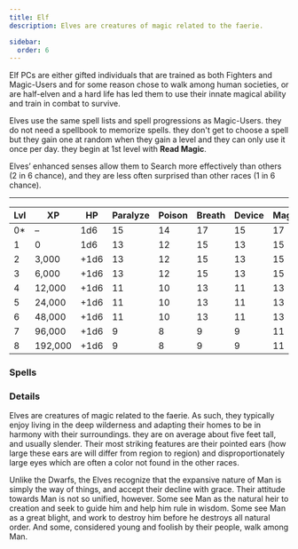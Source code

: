 ```yaml
---
title: Elf
description: Elves are creatures of magic related to the faerie.

sidebar:
  order: 6
---
```



Elf PCs are either gifted individuals that are trained as both Fighters and Magic-Users and for some reason chose to walk among human societies, or are half-elven and a hard life has led them to use
their innate magical ability and train in combat to survive.

Elves use the same spell lists and spell progressions as Magic-Users. they do not need a spellbook to memorize spells. they don't get to choose a spell but they gain one at random when they gain a
level and they can only use it once per day. they begin at 1st level with **Read Magic**.

Elves’ enhanced senses allow them to Search more effectively than others (2 in 6 chance), and they are less often surprised than other races (1 in 6 chance).

---

| Lvl | XP      | HP   | Paralyze | Poison | Breath | Device | Magic | 1   | 2   | 3   | 4   | Search |
| --- | ------- | ---- | -------- | ------ | ------ | ------ | ----- | --- | --- | --- | --- | ------ |
| 0\* | –       | 1d6  | 15       | 14     | 17     | 15     | 17    |     |     |     |     | 2 in 6 |
| 1   | 0       | 1d6  | 13       | 12     | 15     | 13     | 15    | 1   |     |     |     | 2 in 6 |
| 2   | 3,000   | +1d6 | 13       | 12     | 15     | 13     | 15    | 2   |     |     |     | 2 in 6 |
| 3   | 6,000   | +1d6 | 13       | 12     | 15     | 13     | 15    | 2   | 1   |     |     | 2 in 6 |
| 4   | 12,000  | +1d6 | 11       | 10     | 13     | 11     | 13    | 2   | 2   |     |     | 3 in 6 |
| 5   | 24,000  | +1d6 | 11       | 10     | 13     | 11     | 13    | 3   | 2   | 1   |     | 3 in 6 |
| 6   | 48,000  | +1d6 | 11       | 10     | 13     | 11     | 13    | 3   | 2   | 2   |     | 3 in 6 |
| 7   | 96,000  | +1d6 | 9        | 8      | 9      | 9      | 11    | 3   | 3   | 2   | 1   | 4 in 6 |
| 8   | 192,000 | +1d6 | 9        | 8      | 9      | 9      | 11    | 4   | 3   | 2   | 2   | 4 in 6 |

### Spells

<SpellTabs SpellCaster="Elf" />

### Details

Elves are creatures of magic related to the faerie. As such, they typically enjoy living in the deep wilderness and adapting their homes to be in harmony with their surroundings. they are on average
about five feet tall, and usually slender. Their most striking features are their pointed ears (how large these ears are will differ from region to region) and disproportionately large eyes which are
often a color not found in the other races.

Unlike the Dwarfs, the Elves recognize that the expansive nature of Man is simply the way of things, and accept their decline with grace. Their attitude towards Man is not so unified, however. Some
see Man as the natural heir to creation and seek to guide him and help him rule in wisdom. Some see Man as a great blight, and work to destroy him before he destroys all natural order. And some,
considered young and foolish by their people, walk among Man.
